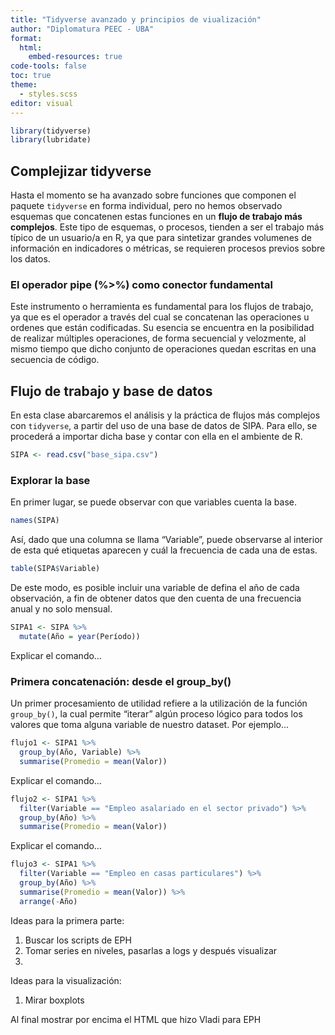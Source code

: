 ```yaml
---
title: "Tidyverse avanzado y principios de viualización"
author: "Diplomatura PEEC - UBA"
format:
  html:
    embed-resources: true
code-tools: false
toc: true
theme: 
  - styles.scss
editor: visual
---
```


```r
library(tidyverse)
library(lubridate)
```

## Complejizar tidyverse

Hasta el momento se ha avanzado sobre funciones que componen el paquete `tidyverse` en forma individual, pero no hemos observado esquemas que concatenen estas funciones en un **flujo de trabajo más complejos**. Este tipo de esquemas, o procesos, tienden a ser el trabajo más típico de un usuario/a en R, ya que para sintetizar grandes volumenes de información en indicadores o métricas, se requieren procesos previos sobre los datos.

### El operador pipe (%\>%) como conector fundamental

Este instrumento o herramienta es fundamental para los flujos de trabajo, ya que es el operador a través del cual se concatenan las operaciones u ordenes que están codificadas. Su esencia se encuentra en la posibilidad de realizar múltiples operaciones, de forma secuencial y velozmente, al mismo tiempo que dicho conjunto de operaciones quedan escritas en una secuencia de código.

## Flujo de trabajo y base de datos

En esta clase abarcaremos el análisis y la práctica de flujos más complejos con `tidyverse`, a partir del uso de una base de datos de SIPA. Para ello, se procederá a importar dicha base y contar con ella en el ambiente de R.

```r
SIPA <- read.csv("base_sipa.csv")
```

### Explorar la base

En primer lugar, se puede observar con que variables cuenta la base.

```r
names(SIPA)
```

Así, dado que una columna se llama "Variable", puede observarse al interior de esta qué etiquetas aparecen y cuál la frecuencia de cada una de estas.

```r
table(SIPA$Variable)
```

De este modo, es posible incluir una variable de defina el año de cada observación, a fin de obtener datos que den cuenta de una frecuencia anual y no solo mensual.

```r
SIPA1 <- SIPA %>% 
  mutate(Año = year(Período))
```

Explicar el comando...

### Primera concatenación: desde el group_by()

Un primer procesamiento de utilidad refiere a la utilización de la función `group_by()`, la cual permite "iterar" algún proceso lógico para todos los valores que toma alguna variable de nuestro dataset. Por ejemplo...

```r
flujo1 <- SIPA1 %>% 
  group_by(Año, Variable) %>% 
  summarise(Promedio = mean(Valor))


```

Explicar el comando...

```r
flujo2 <- SIPA1 %>%
  filter(Variable == "Empleo asalariado en el sector privado") %>% 
  group_by(Año) %>% 
  summarise(Promedio = mean(Valor))

```

Explicar el comando...

```r
flujo3 <- SIPA1 %>%
  filter(Variable == "Empleo en casas particulares") %>% 
  group_by(Año) %>% 
  summarise(Promedio = mean(Valor)) %>% 
  arrange(-Año)

```

Ideas para la primera parte:

1)  Buscar los scripts de EPH
2)  Tomar series en niveles, pasarlas a logs y después visualizar
3)  

Ideas para la visualización:

1)  Mirar boxplots

Al final mostrar por encima el HTML que hizo Vladi para EPH
